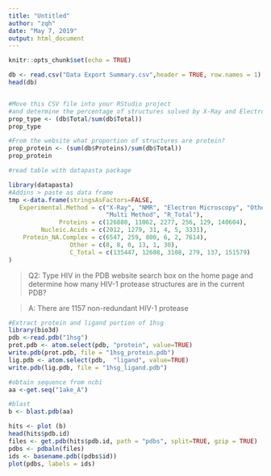 ```yaml
---
title: "Untitled"
author: "zqh"
date: "May 7, 2019"
output: html_document
---
```


```r
knitr::opts_chunk$set(echo = TRUE)
```



```r
db <- read.csv("Data Export Summary.csv",header = TRUE, row.names = 1)
head(db)


#Move this CSV file into your RStudio project
#and determine the percentage of structures solved by X-Ray and Electron Microscopy.
prop_type <- (db$Total/sum(db$Total))
prop_type

#From the website what proportion of structures are protein?
prop_protein <- (sum(db$Proteins)/sum(db$Total))
prop_protein
```

```r
#read table with datapasta package

library(datapasta)
#Addins > paste as data frame
tmp <-data.frame(stringsAsFactors=FALSE,
   Experimental.Method = c("X-Ray", "NMR", "Electron Microscopy", "Other",
                           "Multi Method", "R_Total"),
              Proteins = c(126880, 11062, 2277, 256, 129, 140604),
         Nucleic.Acids = c(2012, 1279, 31, 4, 5, 3331),
    Protein_NA.Complex = c(6547, 259, 800, 6, 2, 7614),
                 Other = c(8, 8, 0, 13, 1, 30),
                 C_Total = c(135447, 12608, 3108, 279, 137, 151579)
)

```

>Q2: Type HIV in the PDB website search box on the home page and determine how many
HIV-1 protease structures are in the current PDB?

>A: There are 1157 non-redundant HIV-1 protease

```r
#Extract protein and ligand portion of 1hsg
library(bio3d)
pdb <-read.pdb("1hsg")
prot.pdb <- atom.select(pdb, "protein", value=TRUE)
write.pdb(prot.pdb, file = "1hsg_protein.pdb")
lig.pdb <- atom.select(pdb,  "ligand", value=TRUE)
write.pdb(lig.pdb, file = "1hsg_ligand.pdb")
```

```r
#obtain sequence from ncbi
aa <-get.seq("1ake_A")
```

```r
#blast
b <- blast.pdb(aa)
```
```r
hits <- plot (b)
head(hits$pdb.id)
files <- get.pdb(hits$pdb.id, path = "pdbs", split=TRUE, gzip = TRUE)
pdbs <- pdbaln(files)
ids <- basename.pdb((pdbs$id))
plot(pdbs, labels = ids)
```


